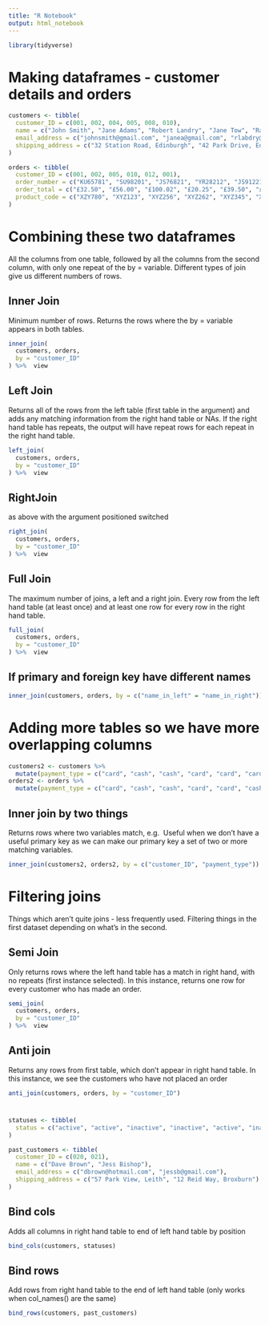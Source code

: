 ```yaml
---
title: "R Notebook"
output: html_notebook
---
```


```r
library(tidyverse)
```

# Making dataframes - customer details and orders

```r
customers <- tibble(
  customer_ID = c(001, 002, 004, 005, 008, 010), 
  name = c("John Smith", "Jane Adams", "Robert Landry", "Jane Tow", "Raul Tann", "Hilary Joyal"),
  email_address = c("johnsmith@gmail.com", "janea@gmail.com", "rlabdry@hotmail.com", "janet89@aol.com", "paul.tann1@gmail.com", NA),
  shipping_address = c("32 Station Road, Edinburgh", "42 Park Drive, Edinburgh", NA, "10 Gardiner Rd, Edinburgh", "12 Main St, Edinburgh", " 234 Queensferry Rd, Edinburgh,")
)
```

```r
orders <- tibble(
  customer_ID = c(001, 002, 005, 010, 012, 001), 
  order_number = c("KU65781", "SU98201", "JS76821", "YR28212", "JS91221","YR21873"),
  order_total = c("£32.50", "£56.00", "£100.02", "£20.25", "£39.50", "£45.00"),
  product_code = c("XZY780", "XYZ123", "XYZ256", "XYZ262", "XYZ345", "XYZ127")
)
```

# Combining these two dataframes
All the columns from one table, followed by all the columns from the second column, with only one repeat of the by = variable.
Different types of join give us different numbers of rows.

## Inner Join
Minimum number of rows. Returns the rows where the by = variable appears in both tables.

```r
inner_join(
  customers, orders,
  by = "customer_ID"
) %>%  view
```

## Left Join
Returns all of the rows from the left table (first table in the argument) and adds any matching information from the right hand table or NAs. If the right hand table has repeats, the output will have repeat rows for each repeat in the right hand table.

```r
left_join(
  customers, orders,
  by = "customer_ID"
) %>%  view
```

## RightJoin
as above with the argument positioned switched

```r
right_join(
  customers, orders,
  by = "customer_ID"
) %>%  view
```

## Full Join
The maximum number of joins, a left and a right join. Every row from the left hand table (at least once) and at least one row for every row in the right hand table.
```r
full_join(
  customers, orders,
  by = "customer_ID"
) %>%  view
```

## If primary and foreign key have different names

```r
inner_join(customers, orders, by = c("name_in_left" = "name_in_right"))
```

# Adding more tables so we have more overlapping columns

```r
customers2 <- customers %>% 
  mutate(payment_type = c("card", "cash", "cash", "card", "card", "card"))
orders2 <- orders %>%
  mutate(payment_type = c("card", "cash", "cash", "card", "card", "cash"))
```

## Inner join by two things
Returns rows where two variables match, e.g. 
Useful when we don't have a useful primary key as we can make our primary key a set of two or more matching variables.

```r
inner_join(customers2, orders2, by = c("customer_ID", "payment_type"))
```
# Filtering joins
Things which aren't quite joins - less frequently used.
Filtering things in the first dataset depending on what's in the second.

## Semi Join
Only returns rows where the left hand table has a match in right hand, with no repeats (first instance selected).
In this instance, returns one row for every customer who has made an order.

```r
semi_join(
  customers, orders,
  by = "customer_ID"
) %>%  view
```

## Anti join
Returns any rows from first table, which don't appear in right hand table.
In this instance, we see the customers who have not placed an order

```r
anti_join(customers, orders, by = "customer_ID")
```

# 

```r
statuses <- tibble(
  status = c("active", "active", "inactive", "inactive", "active", "inactive")
) 

past_customers <- tibble(
  customer_ID = c(020, 021), 
  name = c("Dave Brown", "Jess Bishop"),
  email_address = c("dbrown@hotmail.com", "jessb@gmail.com"),
  shipping_address = c("57 Park View, Leith", "12 Reid Way, Broxburn")
)
```

## Bind cols
Adds all columns in right hand table to end of left hand table by position
```r
bind_cols(customers, statuses)
```

## Bind rows
Add rows from right hand table to the end of left hand table (only works when col_names() are the same)

```r
bind_rows(customers, past_customers)
```

